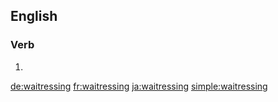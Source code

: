 ==English==

===Verb===
{{head|en|present participle}}

# {{present participle of|waitress|lang=en|nocat=1}}

[[de:waitressing]]
[[fr:waitressing]]
[[ja:waitressing]]
[[simple:waitressing]]
